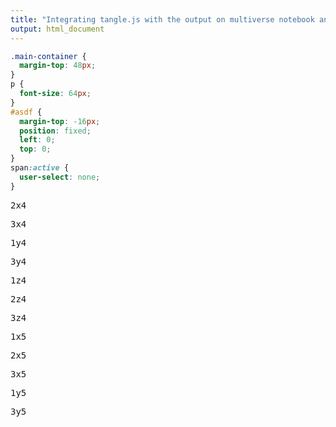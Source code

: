 ```yaml
---
title: "Integrating tangle.js with the output on multiverse notebook analysis"
output: html_document
---
```


```css
.main-container {
  margin-top: 48px;
}
p {
  font-size: 64px;
}
#asdf {
  margin-top: -16px;
  position: fixed;
  left: 0;
  top: 0;
}
span:active {
  user-select: none;
}
```

<script src="./Tangle.js"></script>
<link rel="stylesheet" href="TangleKit/TangleKit.css" type="text/css">
<script type="text/javascript" src="TangleKit/mootools.js"></script>
<script type="text/javascript" src="TangleKit/sprintf.js"></script>
<script type="text/javascript" src="TangleKit/BVTouchable.js"></script>
<script type="text/javascript" src="TangleKit/TangleKit.js"></script>
<script>
  Tangle.classes.Iterate = {
    initialize: function(element, options, tangle, variable) {
      element.addEvent("click", (event) => {
        let a = tangle.getValue("data")[variable];
        console.log(a);
        if (options.i === a.length-1) options.i = 0;
        else                          options.i++;
        tangle.setValue(variable, a[options.i]);
      })
    },
    update: function(element, value) {
      element.textContent = value;
    }
  }

  function setup() {
    <!-- depending on implementation, i think i might have to create the <span class="Iterate"> here, since it's kind of hard-coded right now. -->
    <!-- if i were to do this, i also have to do the this.data stuff here. -->
    var t = new Tangle(
      document.getElementById("asdf"),
      {
        initialize: function() {
          const pre = document.querySelectorAll("pre.multiverse");
          this.data = [];
          for (let e of pre) {
            let paramOption = {};
            for (let className of e.classList) {
              if (className.includes("---")) {
                let split = className.split("---");
                paramOption[split[0]] = split[1];
              }
            }
            this.data.push(paramOption);
            document.getElementById("insert").innerHTML += `<p style='font-size:14px;'>`+JSON.stringify(paramOption)+`</p>`;
          }
          this.keys = Object.keys(this.data[0]);
          for (let k of this.keys) {
            this[k] = this.data[k][0];
          }
        },
        update: function() {
        }
      }
    )
  }
  document.body.onload = setup;
</script>


<p id="asdf">
  <span class="Iterate" data-var="a" data-i=0></span>
  <span class="Iterate" data-var="b" data-i=0></span>
  <span class="Iterate" data-var="c" data-i=0></span>
</p>
<div id="insert"></div>

<!-- ∄(a==2 <=> b==y), ((c==4 && a==1) <=> b==x), (b==z <=> c==5)  -->
<pre class='multiverse a---2 b---x c---4'>2x4</pre>
<pre class='multiverse a---3 b---x c---4'>3x4</pre>
<pre class='multiverse a---1 b---y c---4'>1y4</pre>
<pre class='multiverse a---3 b---y c---4'>3y4</pre>
<pre class='multiverse a---1 b---z c---4'>1z4</pre>
<pre class='multiverse a---2 b---z c---4'>2z4</pre>
<pre class='multiverse a---3 b---z c---4'>3z4</pre>
<pre class='multiverse a---1 b---x c---5'>1x5</pre>
<pre class='multiverse a---2 b---x c---5'>2x5</pre>
<pre class='multiverse a---3 b---x c---5'>3x5</pre>
<pre class='multiverse a---1 b---y c---5'>1y5</pre>
<pre class='multiverse a---3 b---y c---5'>3y5</pre>